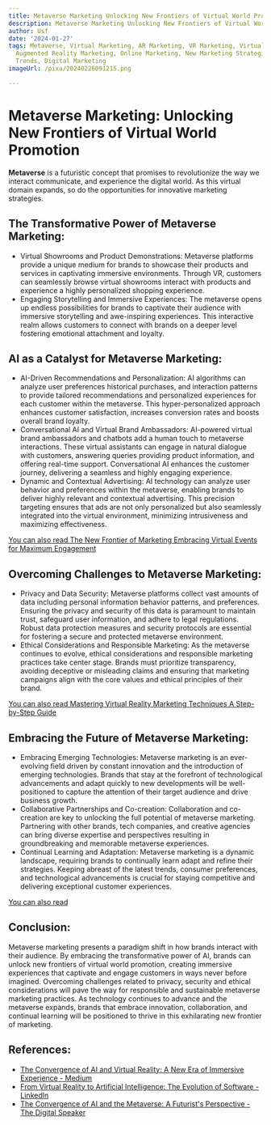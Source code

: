 ```yaml
---
title: Metaverse Marketing Unlocking New Frontiers of Virtual World Promotion
description: Metaverse Marketing Unlocking New Frontiers of Virtual World Promotion
author: Usf
date: '2024-01-27'
tags: Metaverse, Virtual Marketing, AR Marketing, VR Marketing, Virtual Reality Marketing,
  Augmented Reality Marketing, Online Marketing, New Marketing Strategies, Marketing
  Trends, Digital Marketing
imageUrl: /pixa/20240226091215.png

---
```

# Metaverse Marketing: Unlocking New Frontiers of Virtual World Promotion

**Metaverse** is a  futuristic concept that promises to  revolutionize the way we interact communicate, and experience the digital  world. As this virtual domain expands, so do the opportunities for innovative marketing strategies.

## The Transformative Power of Metaverse Marketing:

-  Virtual Showrooms and Product Demonstrations: Metaverse platforms provide a unique medium for brands to showcase their products  and services in captivating immersive environments. Through VR, customers can seamlessly browse virtual showrooms interact with products and experience a highly personalized  shopping experience.
- Engaging Storytelling and Immersive Experiences: The metaverse opens up endless possibilities for brands to captivate their audience with immersive storytelling  and  awe-inspiring experiences. This interactive realm allows customers to connect with brands on a deeper level fostering emotional attachment and loyalty.

## AI as a  Catalyst for Metaverse  Marketing:

- AI-Driven Recommendations and Personalization: AI algorithms can analyze  user preferences historical purchases, and  interaction  patterns to provide tailored  recommendations and personalized experiences  for each customer within the metaverse. This hyper-personalized approach enhances customer satisfaction, increases  conversion rates and boosts overall brand loyalty.
- Conversational AI and Virtual Brand Ambassadors: AI-powered virtual brand ambassadors and chatbots add a human touch to metaverse interactions. These virtual assistants can engage in natural dialogue  with customers, answering queries providing product information, and offering  real-time support. Conversational AI enhances the customer journey,  delivering a seamless  and highly engaging experience.
- Dynamic and Contextual Advertising: AI technology can  analyze  user behavior and preferences within the metaverse, enabling brands to deliver highly relevant and contextual advertising. This precision targeting ensures that ads are not only personalized but also  seamlessly integrated into  the virtual environment, minimizing intrusiveness and maximizing effectiveness.

[You can also read The New Frontier of Marketing Embracing Virtual  Events  for  Maximum Engagement](The%20New%20Frontier%20of%20Marketing%20Embracing%20Virtual%20Events%20for%20Maximum%20Engagement)


## Overcoming Challenges to  Metaverse Marketing:

- Privacy and Data  Security: Metaverse platforms collect vast amounts of data including personal information behavior patterns, and preferences. Ensuring the privacy and  security of this data is paramount to maintain trust, safeguard user information, and  adhere to legal regulations. Robust data protection measures and security protocols  are essential for fostering a  secure  and protected metaverse environment.
- Ethical Considerations and Responsible Marketing:  As the  metaverse continues to evolve, ethical considerations and responsible  marketing practices take center stage. Brands must prioritize transparency, avoiding deceptive or misleading claims and ensuring that marketing campaigns align with the core values  and ethical principles of their brand.

[You can also read Mastering Virtual Reality Marketing Techniques A Step-by-Step Guide](Mastering%20Virtual%20Reality%20Marketing%20Techniques%20A%20Step-by-Step%20Guide)


## Embracing the Future of Metaverse Marketing:

- Embracing Emerging Technologies:  Metaverse marketing is an ever-evolving field  driven by constant innovation  and the  introduction of emerging technologies. Brands that stay  at the forefront of technological advancements and adapt quickly to new developments will be well-positioned to capture the attention of their target audience and  drive business  growth.
-  Collaborative Partnerships  and Co-creation: Collaboration and co-creation are key to unlocking the  full potential of  metaverse marketing. Partnering with other  brands, tech companies,  and creative agencies  can bring diverse expertise  and perspectives resulting in groundbreaking and memorable metaverse experiences.
- Continual Learning and  Adaptation: Metaverse marketing is a dynamic landscape, requiring brands to continually learn adapt and refine their strategies.  Keeping abreast of the latest trends, consumer preferences, and technological advancements  is crucial for staying competitive and delivering exceptional customer experiences.

[You can also read ]()


## Conclusion:

Metaverse marketing presents a paradigm shift in  how brands interact with their audience. By embracing  the transformative power of AI, brands can unlock new frontiers of virtual world promotion, creating immersive  experiences that captivate and engage customers in ways never before imagined. Overcoming challenges related to privacy, security and  ethical considerations will pave  the way for responsible and sustainable metaverse marketing practices. As technology continues to advance and the metaverse expands, brands that embrace  innovation, collaboration, and continual learning will be positioned to thrive in this exhilarating  new frontier of marketing.

## References:
- [The Convergence of AI and Virtual Reality: A New Era of Immersive Experience - Medium](https://medium.com/aimonks/the-convergence-of-ai-and-virtual-reality-a-new-era-of-immersive-experience-89f7967a5f1f)
- [From Virtual Reality to Artificial Intelligence: The Evolution of Software - LinkedIn](https://www.linkedin.com/pulse/from-virtual-reality-artificial-intelligence-evolution-software)
- [The Convergence of AI and the Metaverse: A Futurist's Perspective - The Digital Speaker](https://www.thedigitalspeaker.com/convergence-ai-metaverse-futurists-perspective/)
